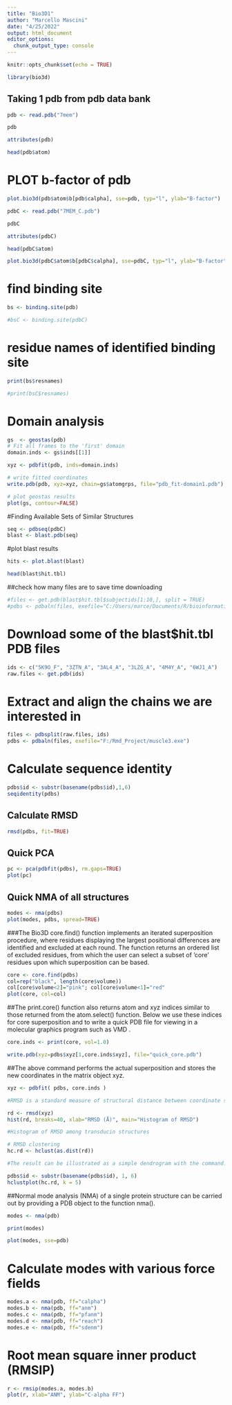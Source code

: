 ---
title: "Bio3D1"
author: "Marcello Mascini"
date: "4/25/2022"
output: html_document
editor_options: 
  chunk_output_type: console
---

```{r setup, include=FALSE}

knitr::opts_chunk$set(echo = TRUE)

```



```{r libraries, include=FALSE}
library(bio3d)


```

## Taking 1 pdb from pdb data bank 

```{r pdb, echo=TRUE}

pdb <- read.pdb("7mem")

pdb

attributes(pdb)

head(pdb$atom)

```



# PLOT b-factor of pdb


```{r plot, echo=TRUE}

plot.bio3d(pdb$atom$b[pdb$calpha], sse=pdb, typ="l", ylab="B-factor")

```

```{r pdb_chainC, echo=TRUE}

pdbC <- read.pdb("7MEM_C.pdb")

pdbC

attributes(pdbC)

head(pdbC$atom)

```


```{r plot_cC, echo=TRUE}

plot.bio3d(pdbC$atom$b[pdbC$calpha], sse=pdbC, typ="l", ylab="B-factor")

```

# find binding site

```{r bs, echo=TRUE}

bs <- binding.site(pdb)

#bsC <- binding.site(pdbC)

```

# residue names of identified binding site

```{r bsP, echo=TRUE}
print(bs$resnames)

#print(bsC$resnames)

```

# Domain analysis

```{r domAn, eval=FALSE, include=FALSE}

gs  <- geostas(pdb)
# Fit all frames to the 'first' domain
domain.inds <- gs$inds[[1]]

xyz <- pdbfit(pdb, inds=domain.inds)

# write fitted coordinates
write.pdb(pdb, xyz=xyz, chain=gs$atomgrps, file="pdb_fit-domain1.pdb")

# plot geostas results
plot(gs, contour=FALSE)

```

#Finding Available Sets of Similar Structures

```{r finding, echo=TRUE}
seq <- pdbseq(pdbC)
blast <- blast.pdb(seq)

```

#plot blast results

```{r blast, echo=TRUE}
hits <- plot.blast(blast)

head(blast$hit.tbl)

```

##check how many files are to save time downloading

```{r check, echo=TRUE}

#files <- get.pdb(blast$hit.tbl$subjectids[1:10,], split = TRUE)
#pdbs <- pdbaln(files, exefile="C:/Users/marce/Documents/R/bioinformatics/muscle5.exe")

```

# Download some of the blast$hit.tbl PDB files

```{r blastD, echo=TRUE}
ids <- c("5K9O_F", "3ZTN_A", "3AL4_A", "3LZG_A", "4M4Y_A", "6WJ1_A")
raw.files <- get.pdb(ids)

```

# Extract and align the chains we are interested in
```{r extract, echo=TRUE}
files <- pdbsplit(raw.files, ids)
pdbs <- pdbaln(files, exefile="F:/Rmd_Project/muscle3.exe")

```

# Calculate sequence identity

```{r calcIdent, echo=TRUE}
pdbs$id <- substr(basename(pdbs$id),1,6)
seqidentity(pdbs)

```

## Calculate RMSD

```{r calc RMSD, echo=TRUE}

rmsd(pdbs, fit=TRUE)

```

## Quick PCA

```{r qPCA, echo=TRUE}
pc <- pca(pdbfit(pdbs), rm.gaps=TRUE)
plot(pc)
```


## Quick NMA of all structures
```{r nma, echo=TRUE}
modes <- nma(pdbs)
plot(modes, pdbs, spread=TRUE)
```

###The Bio3D core.find() function implements an iterated superposition procedure, where residues displaying the largest positional differences are identified and excluded at each round. The function returns an ordered list of excluded residues, from which the user can select a subset of ’core’ residues upon which superposition can be based.

```{r core, echo=TRUE}
core <- core.find(pdbs)
col=rep("black", length(core$volume))
col[core$volume<2]="pink"; col[core$volume<1]="red"
plot(core, col=col)

```

##The print.core() function also returns atom and xyz indices similar to those returned from the atom.select() function. Below we use these indices for core superposition and to write a quick PDB file for viewing in a molecular graphics program such as VMD .


```{r printCore, echo=TRUE}

core.inds <- print(core, vol=1.0)

write.pdb(xyz=pdbs$xyz[1,core.inds$xyz], file="quick_core.pdb")


```

##The above command performs the actual superposition and stores the new coordinates in the matrix object xyz.

```{r, supImp, echo=TRUE}
xyz <- pdbfit( pdbs, core.inds )

```


```{r rmsd2, echo=TRUE}
#RMSD is a standard measure of structural distance between coordinate sets. Here we examine the pairwise RMSD values and cluster our structures based on these values:

rd <- rmsd(xyz)
hist(rd, breaks=40, xlab="RMSD (Å)", main="Histogram of RMSD")

#Histogram of RMSD among transducin structures

# RMSD clustering
hc.rd <- hclust(as.dist(rd))

#The result can be illustrated as a simple dendrogram with the command:

pdbs$id <- substr(basename(pdbs$id), 1, 6)
hclustplot(hc.rd, k = 5)


```


##Normal mode analysis (NMA) of a single protein structure can be carried out by providing a PDB object to the function nma().

```{r nma2, echo=TRUE}
modes <- nma(pdb)

print(modes)

plot(modes, sse=pdb)


```

# Calculate modes with various force fields

```{r varnma, eval=FALSE, include=FALSE}

modes.a <- nma(pdb, ff="calpha")
modes.b <- nma(pdb, ff="anm")
modes.c <- nma(pdb, ff="pfanm")
modes.d <- nma(pdb, ff="reach")
modes.e <- nma(pdb, ff="sdenm")

```

# Root mean square inner product (RMSIP)

```{r rmsip, eval=FALSE, include=FALSE}
r <- rmsip(modes.a, modes.b)
plot(r, xlab="ANM", ylab="C-alpha FF")

```


